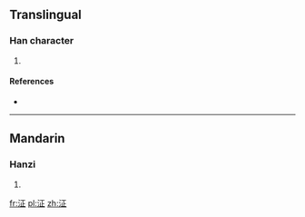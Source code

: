 ==Translingual==

===Han character===
{{Han char|rn=85|rad=水|as=05|sn=8|four=|canj=水一卜一 (EMYM)}}

# {{defn|Han|sort=水05}}

====References====
* {{Han ref|kx=0617.050|dkj=17305|hdz=31579.020|uh=6CDF|ud=27871}}

----

==Mandarin==

===Hanzi===
{{cmn-hanzi|pin=[[chēng]] ([[cheng1]]), [[lǐng]] ([[ling3]])|wg=ch'eng<sup>1</sup>, ling<sup>3</sup>}}

# {{defn|Mandarin|sort=水05}}

[[fr:泟]]
[[pl:泟]]
[[zh:泟]]